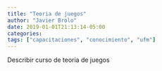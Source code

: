 ```yaml
---
title: "Teoria de juegos"
author: "Javier Brolo"
date: 2019-01-01T21:13:14-05:00
categories: 
tags: ["capacitaciones", "conocimiento", "ufm"]
---
```


Describir curso de teoria de juegos
